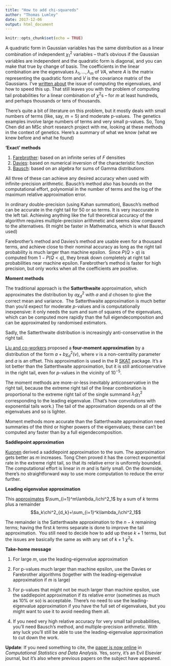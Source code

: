```yaml
---
title: "How to add chi-squareds"
author: "Thomas Lumley"
date: 2017-12-06
output: html_document
---
```


```r
knitr::opts_chunk$set(echo = TRUE)
```

A quadratic form in Gaussian variables has the same distribution as a linear combination of independent $\chi^2_1$ variables -- that’s obvious if the Gaussian variables are independent and the quadratic form is diagonal, and you can make that true by change of basis. The coefficients in the linear combination are the eigenvalues $\lambda_1,\dots,\lambda_m$ of $VA$, where $A$ is the matrix representing the quadratic form and $V$ is the covariance matrix of the Gaussians. I’ve [written about](https://notstatschat.netlify.com/2016/09/27/large-quadratic-forms/) the issue of computing the eigenvalues, and how to speed this up. That still leaves you with the problem of computing tail probabilities for a linear combination of $\chi^2$s -- for $m$ at least hundreds, and perhaps thousands or tens of thousands. 

There’s quite a bit of literature on this problem, but it mostly deals with small numbers of terms (like, say, $m=5$) and moderate p-values.  The genetics examples involve large numbers of terms and very small p-values. So, Tong Chen did an MSc short research project with me, looking at these methods in the context of genetics. Here’s a summary of what we know (what we knew before and what he found)

**‘Exact’ methods  
**

1.  [Farebrother](https://www.jstor.org/stable/2347721): based on an infinite series of $F$ densities  
2.  [Davies](https://www.jstor.org/stable/2346911): based on numerical inversion of the characteristic function
3.  [Bausch](https://arxiv.org/abs/1208.2691): based on an algebra for sums of Gamma distributions

All three of these can achieve any desired accuracy when used with infinite-precision arithmetic. Bausch’s method also has bounds on the computational effort, polynomial in the number of terms and the log of the maximum relative approximation error.

In ordinary double-precision (using Kahan summation), Bausch’s method can be accurate in the right tail for 50 or so terms. It is very inaccurate in the left tail. Achieving anything like the full theoretical accuracy of the algorithm requires multiple-precision arithmetic and seems slow compared to the alternatives. (It might be faster in Mathematica, which is what Bausch used)

Farebrother’s method and Davies’s method are usable even for a thousand terms, and achieve close to their nominal accuracy as long as the right tail probability is much larger than machine epsilon.  Since $P(Q>q)$ is computed from $1-P(Q<q)$, they break down completely at right tail probabilities near machine epsilon. Farebrother’s method is faster for high precision, but only works when all the coefficients are positive. 

**Moment methods**

The traditional approach is the **Satterthwaite** approximation, which approximates the distribution by $a\chi^2_d$ with $a$ and $d$ chosen to give the correct mean and variance.  The Satterthwaite approximation is much better than you’d expect for moderate $p$-values and is computationally inexpensive: it only needs the sum and sum of squares of the eigenvalues, which can be computed more rapidly than the full eigendecomposition and can be approximated by randomised estimators.

Sadly, the Satterthwaite distribution is increasingly anti-conservative in the right tail.

[Liu and co-workers](https://www.sciencedirect.com/science/article/pii/S0167947308005653) proposed a **four-moment approximation** by a distribution of the form $a+b\chi^2_d(\nu)$, where $\nu$ is a non-centrality parameter and $a$ is an offset. This approximation is used in the R [SKAT](https://www.hsph.harvard.edu/skat/) package. It’s a lot better than the Satterthwaite approximation, but it is still anticonservative in the right tail, even for $p$-values in the vicinity of $10^{-5}$.

The moment methods are more-or-less inevitably anticonservative in the right tail, because the extreme right tail of the linear combination is proportional to the extreme right tail of the single summand $\lambda_1\chi^2_1$ corresponding to the leading eigenvalue. (That’s how convolutions with exponential tails work.) The tail of the approximation depends on all of the eigenvalues and so is lighter. 

Moment methods more accurate than the Satterthwaite approximation need summaries of the third or higher powers of the eigenvalues; these can’t be computed any faster than by a full eigendecomposition.

**Saddlepoint approximation**

[Kuonen](https://www.jstor.org/stable/2673596) derived a saddlepoint approximation to the sum. The approximation gets better as $m$ increases. Tong Chen proved it has the correct exponential rate in the extreme right tail, so that its relative error is uniformly bounded. The computational effort is linear in $m$ and is fairly small. On the downside, there’s no straightforward way to use more computation to reduce the error further.

**Leading eigenvalue approximation**

This [approximates](https://www.biorxiv.org/content/early/2016/11/04/085639) $\sum_{i=1}^m\lambda_i\chi^2_1$ by a sum of $k$ terms plus a remainder  
$$a_k\chi^2_{d_k}+\sum_{i=1}^k\lambda_i\chi^2_1$$

The remainder is the Satterthwaite approximation to the $n-k$ remaining terms; having the first $k$ terms separate is done to improve the tail approximation.  You still need to decide how to add up these $k+1$ terms, but the issues are basically the same as with any set of $k+1$ $\chi^2$s.

**Take-home message**

1.  For large $m$, use the leading-eigenvalue approximation  
    
2.  For p-values much larger than machine epsilon, use the Davies or Farebrother algorithms (together with the leading-eigenvalue approximation if $m$ is large)  
    
3.  For p-values that might not be much larger than machine epsilon, use the saddlepoint approximation if its relative error (sometimes as much as 10% or so) is acceptable. There’s no need to use the leading-eigenvalue approximation if you have the full set of eigenvalues, but you might want to use it to avoid needing them all.   
    
4.  If you need very high relative accuracy for very small tail probabilities, you’ll need Bausch’s method, and multiple-precision arithmetic. With any luck you’ll still be able to use the leading-eigenvalue approximation to cut down the work.   

**Update**: If you need something to cite, the [paper is now online](https://www-sciencedirect-com.ezproxy.auckland.ac.nz/science/article/pii/S0167947319301136) in *Computational Statistics and Data Analysis*.  Yes, sorry, it's an Evil Elsevier journal, but it's also where previous papers on the subject have appeared.